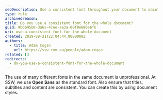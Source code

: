 ```yaml
---
seoDescription: Use a consistent font throughout your document to maintain professionalism and readability.
type: rule
archivedreason:
title: Do you use a consistent font for the whole document?
guid: 9b6b45b0-da6a-47ee-aa3a-00f8e680e6f6
uri: use-a-consistent-font-for-the-whole-document
created: 2019-08-21T22:04:44.0000000Z
authors:
  - title: Adam Cogan
    url: https://ssw.com.au/people/adam-cogan
related: []
redirects:
  - do-you-use-a-consistent-font-for-the-whole-document
---
```


The use of many different fonts in the same document is unprofessional. At SSW, we use **Open Sans** as the standard font.
Also ensure that titles, subtitles and content are consistent. You can create this by using document styles.